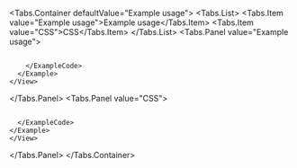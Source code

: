 
<Tabs.Container defaultValue="Example usage">
  <Tabs.List>
    <Tabs.Item value="Example usage">Example usage</Tabs.Item>
    <Tabs.Item value="CSS">CSS</Tabs.Item>
  </Tabs.List>
  <Tabs.Panel value="Example usage">
    <View marginTop="var(--amplify-space-large)">
      <Example>
        <FontWeightExample  />
        <ExampleCode>
```tsx file=./examples/FontWeightExample.tsx

```
        </ExampleCode>
      </Example>
    </View>
  </Tabs.Panel>
  <Tabs.Panel value="CSS">
    <View marginTop="var(--amplify-space-large)">
    <Example>
      <ExampleCode>
```css file=./examples/FontWeightExample.css

```
      </ExampleCode>
    </Example>
    </View>
  </Tabs.Panel>
</Tabs.Container>
